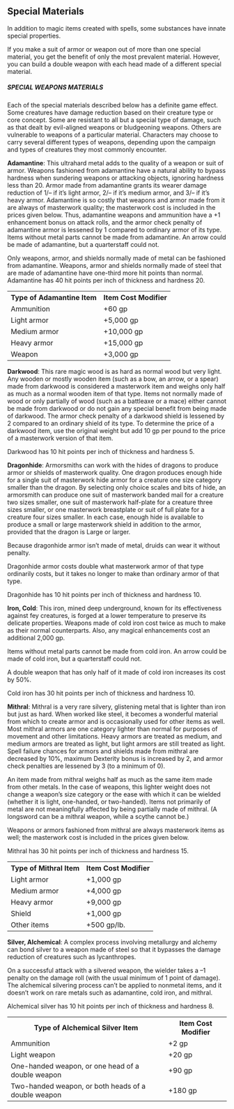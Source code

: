 
<a id="special-materials"></a><h2>Special Materials</h2>
<p>In addition to magic items created with spells, some
substances have innate special properties.</p>
<p>If you make a suit of armor or weapon out of more than one
special material, you get the benefit of only the most prevalent
material. However, you can build a double weapon with each head made of
a different special material. </p>
<a id="special-weapon-matertials"></a><h5>SPECIAL WEAPONS MATERIALS</h5>
<p>Each of the special materials described below has a definite
game effect. Some creatures have damage reduction based on their
creature type or core concept. Some are resistant to all but a special
type of damage, such as that dealt by evil-aligned weapons or
bludgeoning weapons. Others are vulnerable to weapons of a particular
material. Characters may choose to carry several different types of
weapons, depending upon the campaign and types of creatures they most
commonly encounter. </p>
<a id="adamantine"></a><p><b>Adamantine</b>: This ultrahard metal adds to the quality of
a weapon or suit of armor. Weapons fashioned from adamantine have a
natural ability to bypass hardness when sundering weapons or attacking
objects, ignoring hardness less than 20. Armor made from adamantine
grants its wearer damage reduction of 1/&#8211; if it&#8217;s light armor, 2/&#8211; if
it&#8217;s medium armor, and 3/&#8211; if it&#8217;s heavy armor. Adamantine is so costly
that weapons and armor made from it are always of masterwork quality;
the masterwork cost is included in the prices given below. Thus,
adamantine weapons and ammunition have a +1 enhancement bonus on attack
rolls, and the armor check penalty of adamantine armor is lessened by 1
compared to ordinary armor of its type. Items without metal parts
cannot be made from adamantine. An arrow could be made of adamantine,
but a quarterstaff could not.</p>
<p>Only weapons, armor, and shields normally made of metal can be
fashioned from adamantine. Weapons, armor and shields normally made of
steel that are made of adamantine have one-third more hit points than
normal. Adamantine has 40 hit points per inch of thickness and hardness
20.</p>
<a id="table-adamantine-items"></a><table border="0" cellpadding="1" cellspacing="0">
<tbody>
<tr>
<th style="widht: 185px">Type of Adamantine Item</th>
<th>Item Cost Modifier</th>
</tr>
<tr class="odd-row">
<td>Ammunition</td>
<td>+60 gp</td>
</tr>
<tr>
<td>Light armor</td>
<td>+5,000 gp</td>
</tr>
<tr class="odd-row">
<td>Medium armor</td>
<td>+10,000 gp</td>
</tr>
<tr>
<td>Heavy armor</td>
<td>+15,000 gp</td>
</tr>
<tr class="odd-row">
<td>Weapon</td>
<td>+3,000 gp</td>
</tr>
</tbody>
</table>
<a id="darkwood"></a><p><b>Darkwood</b>: This rare magic wood is as hard as normal
wood but very light. Any wooden or mostly wooden item (such as a bow,
an arrow, or a spear) made from darkwood is considered a masterwork
item and weighs only half as much as a normal wooden item of that type.
Items not normally made of wood or only partially of wood (such as a
battleaxe or a mace) either cannot be made from darkwood or do not gain
any special benefit from being made of darkwood. The armor check
penalty of a darkwood shield is lessened by 2 compared to an ordinary
shield of its type. To determine the price of a darkwood item, use the
original weight but add 10 gp per pound to the price of a masterwork
version of that item.</p>
<p>Darkwood has 10 hit points per inch of thickness and hardness
5.</p>
<a id="dragonhide"></a><p><b>Dragonhide</b>: Armorsmiths can work with the hides of
dragons to produce armor or shields of masterwork quality. One dragon
produces enough hide for a single suit of masterwork hide armor for a
creature one size category smaller than the dragon. By selecting only
choice scales and bits of hide, an armorsmith can produce one suit of
masterwork banded mail for a creature two sizes smaller, one suit of
masterwork half-plate for a creature three sizes smaller, or one
masterwork breastplate or suit of full plate for a creature four sizes
smaller. In each case, enough hide is available to produce a small or
large masterwork shield in addition to the armor, provided that the
dragon is Large or larger.</p>
<p>Because dragonhide armor isn&#8217;t made of metal, druids can wear
it without penalty.</p>
<p>Dragonhide armor costs double what masterwork armor of that
type ordinarily costs, but it takes no longer to make than ordinary
armor of that type.</p>
<p>Dragonhide has 10 hit points per inch of thickness and
hardness 10.</p>
<a id="cold-iron"></a><p><b>Iron, Cold</b>: This iron, mined deep underground, known
for its effectiveness against fey creatures, is forged at a lower
temperature to preserve its delicate properties. Weapons made of cold
iron cost twice as much to make as their normal counterparts. Also, any
magical enhancements cost an additional 2,000 gp. </p>
<p>Items without metal parts cannot be made from cold iron. An
arrow could be made of cold iron, but a quarterstaff could not.</p>
<p>A double weapon that has only half of it made of cold iron
increases its cost by 50%.</p>
<p>Cold iron has 30 hit points per inch of thickness and hardness
10.</p>
<a id="mithral"></a><p><b>Mithral</b>: Mithral is a very rare silvery, glistening
metal that is lighter than iron but just as hard. When worked like
steel, it becomes a wonderful material from which to create armor and
is occasionally used for other items as well. Most mithral armors are
one category lighter than normal for purposes of movement and other
limitations. Heavy armors are treated as medium, and medium armors are
treated as light, but light armors are still treated as light. Spell
failure chances for armors and shields made from mithral are decreased
by 10%, maximum Dexterity bonus is increased by 2, and armor check
penalties are lessened by 3 (to a minimum of 0).</p>
<p>An item made from mithral weighs half as much as the same item
made from other metals. In the case of weapons, this lighter weight
does not change a weapon&#8217;s size category or the ease with which it can
be wielded (whether it is light, one-handed, or two-handed). Items not
primarily of metal are not meaningfully affected by being partially
made of mithral. (A longsword can be a mithral weapon, while a scythe
cannot be.)</p>
<p>Weapons or armors fashioned from mithral are always masterwork
items as well; the masterwork cost is included in the prices given
below.</p>
<p>Mithral has 30 hit points per inch of thickness and hardness
15.</p>
<a id="table-mithral-items"></a><table border="0" cellpadding="1" cellspacing="0">
<tbody>
<tr>
<th style="widht: 150px">Type of Mithral Item</th>
<th>Item Cost Modifier</th>
</tr>
<tr class="odd-row">
<td>Light armor</td>
<td>+1,000 gp</td>
</tr>
<tr>
<td>Medium armor</td>
<td>+4,000 gp</td>
</tr>
<tr class="odd-row">
<td>Heavy armor</td>
<td>+9,000 gp</td>
</tr>
<tr>
<td>Shield</td>
<td>+1,000 gp</td>
</tr>
<tr class="odd-row">
<td>Other items</td>
<td>+500 gp/lb.</td>
</tr>
</tbody>
</table>
<a id="silver-alchemical"></a><p><b>Silver, Alchemical</b>: A complex process involving
metallurgy and alchemy can bond silver to a weapon made of steel so
that it bypasses the damage reduction of creatures such as lycanthropes.</p>
<p>On a successful attack with a silvered weapon, the wielder
takes a &#8211;1 penalty on the damage roll (with the usual minimum of 1
point of damage). The alchemical silvering process can&#8217;t be applied to
nonmetal items, and it doesn&#8217;t work on rare metals such as adamantine,
cold iron, and mithral.</p>
<p>Alchemical silver has 10 hit points per inch of thickness and
hardness 8.</p>
<a id="table-alchemical-silver-items"></a><table border="0" cellpadding="1" cellspacing="0">
<tbody>
<tr>
<th style="widht: 335px">Type of Alchemical Silver Item</th>
<th>Item Cost Modifier</th>
</tr>
<tr class="odd-row">
<td>Ammunition</td>
<td>+2 gp</td>
</tr>
<tr>
<td>Light weapon</td>
<td>+20 gp</td>
</tr>
<tr class="odd-row">
<td>One-handed weapon, or one head of a double weapon</td>
<td>+90 gp</td>
</tr>
<tr>
<td class="last-row">Two-handed weapon, or both heads of a
double weapon</td>
<td class="last-row">+180 gp</td>
</tr>
</tbody>
</table>



